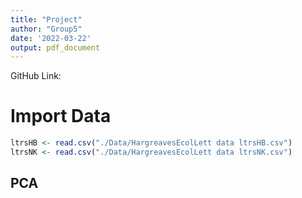```yaml
---
title: "Project"
author: "Group5"
date: '2022-03-22'
output: pdf_document
---
```


GitHub Link:

# Import Data
```r
ltrsHB <- read.csv("./Data/HargreavesEcolLett data ltrsHB.csv")
ltrsNK <- read.csv("./Data/HargreavesEcolLett data ltrsNK.csv")
```

## PCA
